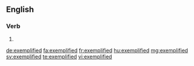 ==English==

===Verb===
{{head|en|verb form}}

# {{en-past of|exemplify}}

[[de:exemplified]]
[[fa:exemplified]]
[[fr:exemplified]]
[[hu:exemplified]]
[[mg:exemplified]]
[[sv:exemplified]]
[[te:exemplified]]
[[vi:exemplified]]